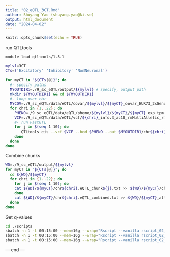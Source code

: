 ```yaml
---
title: "02_eQTL_3CT.Rmd"
author: Shuyang Yao (shuyang.yao@ki.se)
output: html_document
date: "2024-04-02"
---
```


```r
knitr::opts_chunk$set(echo = TRUE)
```
  
run QTLtools  
```bash
module load qtltools/1.3.1

mylvl=3CT
CTs=('Excitatory' 'Inhibitory' 'NonNeuronal')
 
for myCT in "${CTs[@]}"; do
  #- specify paths
  MYOUTDIR1=./9_sc_eQTL/output/${mylvl} # specify, output path
  mkdir ${MYOUTDIR1} && cd ${MYOUTDIR1}
  #- loop over chr
  MYCOV=./9_sc_eQTL/data/eQTL/covar/${mylvl}/${myCT}_covar_EUR73_2xGenoPC_batch_phenotype_4xExpPC.tsv.gz
  for chri in {1..22}; do
    PHENO=./9_sc_eQTL/data/eQTL/pheno/${mylvl}/${myCT}/${myCT}_exp_tpm.chr${chri}_TSS.bed.gz
    VCF=./9_sc_eQTL/data/eQTL/vcf/${chri}_info.3_ac10_rmMultiAllelic_rmInDels.snpID.vcf.gz
    #- run FastQTL
    for j in $(seq 1 10); do
       QTLtools cis --vcf $VCF --bed $PHENO --out $MYOUTDIR1/chr${chri}.eQTL_chunk${j}.txt --normal --chunk $j 10 --cov $MYCOV --nominal 1 --std-err
    done
  done
done
```

Combine chunks
```bash
WD=./9_sc_eQTL/output/${mylvl} 
for myCT in "${CTs[@]}"; do
  cd ${WD}/${myCT}
  for chri in {1..22}; do
    for j in $(seq 1 10); do
    cat ${WD}/${myCT}/chr${chri}.eQTL_chunk${j}.txt >> ${WD}/${myCT}/chr${chri}.eQTL_combined.txt
    done
    cat ${WD}/${myCT}/chr${chri}.eQTL_combined.txt >> ${WD}/${myCT}_all.chr.eQTL_combined.txt
  done
done

```
  
Get q-values  
```bash
cd ./scripts
sbatch -n 1 -t 00:15:00 --mem=16g --wrap="Rscript --vanilla rscript_02_eQTL_qvalue_3CT.R Excitatory"
sbatch -n 1 -t 00:15:00 --mem=16g --wrap="Rscript --vanilla rscript_02_eQTL_qvalue_3CT.R Inhibitory"
sbatch -n 1 -t 00:15:00 --mem=16g --wrap="Rscript --vanilla rscript_02_eQTL_qvalue_3CT.R NonNeuronal"
```
  
--- end ---  